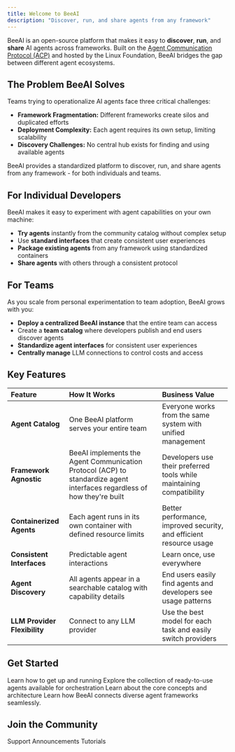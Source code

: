 ```yaml
---
title: Welcome to BeeAI
description: "Discover, run, and share agents from any framework"
---
```


BeeAI is an open-source platform that makes it easy to **discover**, **run**, and **share** AI agents across frameworks. Built on the [Agent Communication Protocol (ACP)](https://agentcommunicationprotocol.dev/) and hosted by the Linux Foundation, BeeAI bridges the gap between different agent ecosystems.

## The Problem BeeAI Solves

Teams trying to operationalize AI agents face three critical challenges:
- **Framework Fragmentation:** Different frameworks create silos and duplicated efforts
- **Deployment Complexity:** Each agent requires its own setup, limiting scalability
- **Discovery Challenges:** No central hub exists for finding and using available agents

BeeAI provides a standardized platform to discover, run, and share agents from any framework - for both individuals and teams.

## For Individual Developers

BeeAI makes it easy to experiment with agent capabilities on your own machine:

- **Try agents** instantly from the community catalog without complex setup
- Use **standard interfaces** that create consistent user experiences
- **Package existing agents** from any framework using standardized containers
- **Share agents** with others through a consistent protocol

## For Teams

As you scale from personal experimentation to team adoption, BeeAI grows with you:
- **Deploy a centralized BeeAI instance** that the entire team can access
- Create a **team catalog** where developers publish and end users discover agents
- **Standardize agent interfaces** for consistent user experiences
- **Centrally manage** LLM connections to control costs and access

## Key Features

| Feature | How It Works | Business Value |
| :------ | :----------- | :------------- |
| **Agent Catalog** | One BeeAI platform serves your entire team | Everyone works from the same system with unified management |
| **Framework Agnostic** | BeeAI implements the Agent Communication Protocol (ACP) to standardize agent interfaces regardless of how they're built | Developers use their preferred tools while maintaining compatibility |
| **Containerized Agents** | Each agent runs in its own container with defined resource limits | Better performance, improved security, and efficient resource usage |
| **Consistent Interfaces** | Predictable agent interactions | Learn once, use everywhere |
| **Agent Discovery** | All agents appear in a searchable catalog with capability details | End users easily find agents and developers see usage patterns |
| **LLM Provider Flexibility** | Connect to any LLM provider | Use the best model for each task and easily switch providers |

## Get Started

<CardGroup cols={2}>
  <Card title="Quickstart" icon="rocket" href="/introduction/quickstart">
    Learn how to get up and running
  </Card>
  <Card title="Agent Library" icon="robot" href="https://beeai.dev/agents">
    Explore the collection of ready-to-use agents available for orchestration
  </Card>
  <Card title="Architecture" icon="sitemap" href="/concepts/architecture">
    Learn about the core concepts and architecture
  </Card>
  <Card
    title="Agent Communication Protocol"
    icon="network-wired"
    href="https://agentcommunicationprotocol.dev"
  >
    Learn how BeeAI connects diverse agent frameworks seamlessly.
  </Card>
</CardGroup>

## Join the Community

<CardGroup cols={3}>
  <Card title="Discord" icon="discord" href="https://discord.gg/NradeA6ZNF">
    Support
  </Card>
  <Card
    title="Bluesky"
    icon="bluesky"
    href="https://bsky.app/profile/beeaiagents.bsky.social"
  >
    Announcements
  </Card>
  <Card title="Youtube" icon="youtube" href="https://youtube.com/@BeeAIAgents">
    Tutorials
  </Card>
</CardGroup>
